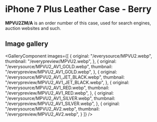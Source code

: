 
# iPhone 7 Plus Leather Case - Berry

<Callout type='info' emoji='👉🏻'>**MPVU2ZM/A** is an order number of this case, used for search engines, auction websites and such.</Callout>

## Image gallery

<GalleryComponent
    images={[
      {
        original: "/everysource/MPVU2.webp",
        thumbnail: "/everypreview/MPVU2.webp",
      },
      {
        original: "/everysource/MPVU2_AV1_GOLD.webp",
        thumbnail: "/everypreview/MPVU2_AV1_GOLD.webp",
      },
      {
        original: "/everysource/MPVU2_AV1_JET_BLACK.webp",
        thumbnail: "/everypreview/MPVU2_AV1_JET_BLACK.webp",
      },
      {
        original: "/everysource/MPVU2_AV1_RED.webp",
        thumbnail: "/everypreview/MPVU2_AV1_RED.webp",
      },
      {
        original: "/everysource/MPVU2_AV1_SILVER.webp",
        thumbnail: "/everypreview/MPVU2_AV1_SILVER.webp",
      },
      {
        original: "/everysource/MPVU2_AV2.webp",
        thumbnail: "/everypreview/MPVU2_AV2.webp",
      }
    ]}
  />
